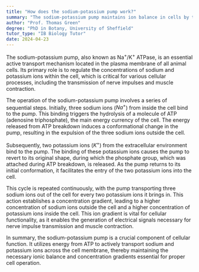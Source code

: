 ```yaml
---
title: "How does the sodium-potassium pump work?"
summary: "The sodium-potassium pump maintains ion balance in cells by transporting sodium ions out and potassium ions in, essential for cellular function and homeostasis."
author: "Prof. Thomas Green"
degree: "PhD in Botany, University of Sheffield"
tutor_type: "IB Biology Tutor"
date: 2024-04-23
---
```


The sodium-potassium pump, also known as Na$^+$/K$^+$ ATPase, is an essential active transport mechanism located in the plasma membrane of all animal cells. Its primary role is to regulate the concentrations of sodium and potassium ions within the cell, which is critical for various cellular processes, including the transmission of nerve impulses and muscle contraction.

The operation of the sodium-potassium pump involves a series of sequential steps. Initially, three sodium ions ($Na^+$) from inside the cell bind to the pump. This binding triggers the hydrolysis of a molecule of ATP (adenosine triphosphate), the main energy currency of the cell. The energy released from ATP breakdown induces a conformational change in the pump, resulting in the expulsion of the three sodium ions outside the cell.

Subsequently, two potassium ions ($K^+$) from the extracellular environment bind to the pump. The binding of these potassium ions causes the pump to revert to its original shape, during which the phosphate group, which was attached during ATP breakdown, is released. As the pump returns to its initial conformation, it facilitates the entry of the two potassium ions into the cell.

This cycle is repeated continuously, with the pump transporting three sodium ions out of the cell for every two potassium ions it brings in. This action establishes a concentration gradient, leading to a higher concentration of sodium ions outside the cell and a higher concentration of potassium ions inside the cell. This ion gradient is vital for cellular functionality, as it enables the generation of electrical signals necessary for nerve impulse transmission and muscle contraction.

In summary, the sodium-potassium pump is a crucial component of cellular function. It utilizes energy from ATP to actively transport sodium and potassium ions across the cell membrane, thereby maintaining the necessary ionic balance and concentration gradients essential for proper cell operation.
    